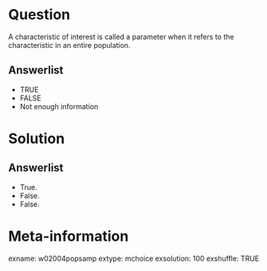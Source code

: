Question
========
A characteristic of interest is called a parameter when it refers to the characteristic in an entire population.

Answerlist
----------
* TRUE
* FALSE
* Not enough information


Solution
========

Answerlist
----------
* True.
* False.
* False.


Meta-information
================
exname: w02004popsamp
extype: mchoice
exsolution: 100
exshuffle: TRUE